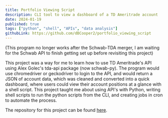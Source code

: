 ```yaml
---
title: Portfolio Viewing Script
description: CLI tool to view a dashboard of a TD Ameritrade account
date: 2024-01-19
published: true
tags: ["python", "shell", "APIs", "data analysis"]
githubLink: https://github.com/dBCooper2/portfolio_viewing_script
---
```


(This program no longer works after the Schwab-TDA merger, I am waiting for the Schwab API to finish getting set up before revisiting this project)

This project was a way for me to learn how to use TD Ameritrade's API using Alex Golec's tda-api package (now schwab-py). The program would use chromedriver or geckodriver to login to the API, and would return a JSON of account data, which was cleaned and converted into a quick dashboard, where users could view their account positions at a glance with a shell script. This project taught me about using API's with Python, writing shell scripts to run the python scripts from the CLI, and creating jobs in cron to automate the process.

The repository for this project can be found [here](<https://github.com/dBCooper2/portfolio_viewing_script>).
